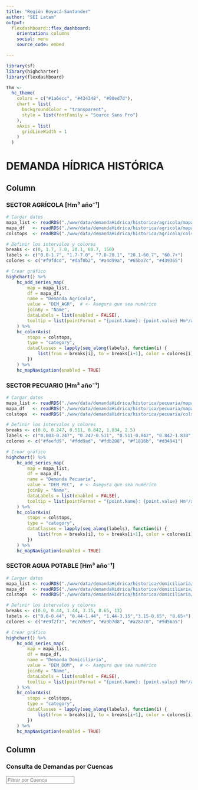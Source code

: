 ```yaml
---
title: "Región Boyacá-Santander"
author: "SEI Latam"
output: 
  flexdashboard::flex_dashboard:
    orientation: columns
    social: menu
    source_code: embed

---
```


```r
library(sf)
library(highcharter)
library(flexdashboard)

thm <- 
  hc_theme(
    colors = c("#1a6ecc", "#434348", "#90ed7d"),
    chart = list(
      backgroundColor = "transparent",
      style = list(fontFamily = "Source Sans Pro")
    ),
    xAxis = list(
      gridLineWidth = 1
    )
  )

```
DEMANDA HÍDRICA HISTÓRICA
=======================================================================

Column {.tabset data-width=600}
-----------------------------------------------------------------------

### SECTOR AGRÍCOLA [Hm³ año⁻¹]

```r
# Cargar datos
mapa_list <- readRDS("./www/data/demandaHidrica/historica/agricola/mapa_list.rds")
mapa_df   <- readRDS("./www/data/demandaHidrica/historica/agricola/mapa_df.rds")
colstops  <- readRDS("./www/data/demandaHidrica/historica/agricola/colstops.rds")

# Definir los intervalos y colores
breaks <- c(0, 1.7, 7.0, 20.1, 60.7, 150)
labels <- c("0.0-1.7", "1.7-7.0", "7.0-20.1", "20.1-60.7", "60.7+")
colores <- c("#f9fdcd", "#daf0b2", "#a4d99a", "#65ba7c", "#439365")

# Crear gráfico
highchart() %>%
    hc_add_series_map(
        map = mapa_list, 
        df = mapa_df, 
        name = "Demanda Agrícola", 
        value = "DEM_AGR",  # <- Asegura que sea numérico
        joinBy = "Name",
        dataLabels = list(enabled = FALSE),
        tooltip = list(pointFormat = "{point.Name}: {point.value} Hm³/año") # <- Usa {point.value}
    ) %>%
    hc_colorAxis(
        stops = colstops, 
        type = "category",
        dataClasses = lapply(seq_along(labels), function(i) {
            list(from = breaks[i], to = breaks[i+1], color = colores[i], name = labels[i])
        })
    ) %>%
    hc_mapNavigation(enabled = TRUE)

```
### SECTOR PECUARIO [Hm³ año⁻¹]

```r
# Cargar datos
mapa_list <- readRDS("./www/data/demandaHidrica/historica/pecuaria/mapa_list.rds")
mapa_df   <- readRDS("./www/data/demandaHidrica/historica/pecuaria/mapa_df.rds")
colstops  <- readRDS("./www/data/demandaHidrica/historica/pecuaria/colstops.rds")

# Definir los intervalos y colores
breaks <- c(0.0, 0.247, 0.511, 0.842, 1.834, 2.5)
labels <- c("0.003-0.247", "0.247-0.511", "0.511-0.842", "0.842-1.834", "1.834+")
colores <- c("#feefd9", "#fdd9ad", "#fdb288", "#f1816b", "#d34941")

# Crear gráfico
highchart() %>%
    hc_add_series_map(
        map = mapa_list, 
        df = mapa_df, 
        name = "Demanda Pecuaria", 
        value = "DEM_PEC",  # <- Asegura que sea numérico
        joinBy = "Name",
        dataLabels = list(enabled = FALSE),
        tooltip = list(pointFormat = "{point.Name}: {point.value} Hm³/año") # <- Usa {point.value}
    ) %>%
    hc_colorAxis(
        stops = colstops, 
        type = "category",
        dataClasses = lapply(seq_along(labels), function(i) {
            list(from = breaks[i], to = breaks[i+1], color = colores[i], name = labels[i])
        })
    ) %>%
    hc_mapNavigation(enabled = TRUE) 

```
### SECTOR AGUA POTABLE [Hm³ año⁻¹]

```r
# Cargar datos
mapa_list <- readRDS("./www/data/demandaHidrica/historica/domiciliaria/mapa_list.rds")
mapa_df   <- readRDS("./www/data/demandaHidrica/historica/domiciliaria/mapa_df.rds")
colstops  <- readRDS("./www/data/demandaHidrica/historica/domiciliaria/colstops.rds")

# Definir los intervalos y colores
breaks <- c(0.0, 0.44, 1.44, 3.15, 8.65, 13)
labels <- c("0.0-0.44", "0.44-1.44", "1.44-3.15","3.15-8.65", "8.65+")
colores <- c("#e9f2f7", "#c7d9e9", "#a9b7d8", "#a287c0", "#9d56a5")

# Crear gráfico
highchart() %>%
    hc_add_series_map(
        map = mapa_list, 
        df = mapa_df, 
        name = "Demanda Domiciliaria", 
        value = "DEM_DOM",  # <- Asegura que sea numérico
        joinBy = "Name",
        dataLabels = list(enabled = FALSE),
        tooltip = list(pointFormat = "{point.Name}: {point.value} Hm³/año") # <- Usa {point.value}
    ) %>%
    hc_colorAxis(
        stops = colstops, 
        type = "category",
        dataClasses = lapply(seq_along(labels), function(i) {
            list(from = breaks[i], to = breaks[i+1], color = colores[i], name = labels[i])
        })
    ) %>%
    hc_mapNavigation(enabled = TRUE) 

```

Column {data-width=400}
-----------------------------------------------------------------------

### Consulta de Demandas por Cuencas
<input type="text" id="nameFilter" placeholder="Filtrar por Cuenca">

<div id="grafico-container" style="width:100%; height:500px;"></div>

<script src="https://code.highcharts.com/highcharts.js"></script>
<script>
    // Cargar el JSON con Fetch API
    fetch("./www/data/demandaHidrica/tablaDatosHistoricos.json")
        .then(response => response.json())
        .then(datos => {
            let datosOriginales = datos; // Guardar los datos originales para el filtro

            function actualizarGrafico(filtroCuenca = "") {
                let datosFiltrados = { Name: [], DEM_PEC: [], DEM_DOM: [], DEM_AGR: [], DEM_TOT: [] };

                for (let i = 0; i < datosOriginales.Name.length; i++) {
                    if (datosOriginales.Name[i].toLowerCase().includes(filtroCuenca.toLowerCase())) {
                        datosFiltrados.Name.push(datosOriginales.Name[i]);
                        datosFiltrados.DEM_PEC.push(datosOriginales.DEM_PEC[i]);
                        datosFiltrados.DEM_DOM.push(datosOriginales.DEM_DOM[i]);
                        datosFiltrados.DEM_AGR.push(datosOriginales.DEM_AGR[i]);
                        datosFiltrados.DEM_TOT.push(datosOriginales.DEM_TOT[i]);
                    }
                }

                Highcharts.chart("grafico-container", {
                    chart: { type: "bar" },
                    title: { text: "Demanda Hídrica por Cuenca" },
                    xAxis: { categories: datosFiltrados.Name },
                    yAxis: { title: { text: "Valor de la Demanda" } },
                    series: [
                        { name: "PECUARIA", data: datosFiltrados.DEM_PEC, color: "#d34941" },
                        { name: "AGUA POTABLE", data: datosFiltrados.DEM_DOM, color: "#9d56a5" },
                        { name: "AGRICOLA", data: datosFiltrados.DEM_AGR, color: "#439365" },
                        { name: "TOTAL", data: datosFiltrados.DEM_TOT, color: "#4f71b3" }
                    ]
                });
            }

            // Manejar cambios en el filtro de Nombre (ahora Cuenca)
            document.getElementById("nameFilter").addEventListener("input", function() {
                actualizarGrafico(this.value);
            });

            // Renderizar el gráfico por primera vez con todos los datos
            actualizarGrafico();
        })
        .catch(error => console.error("Error cargando JSON:", error));
</script>

